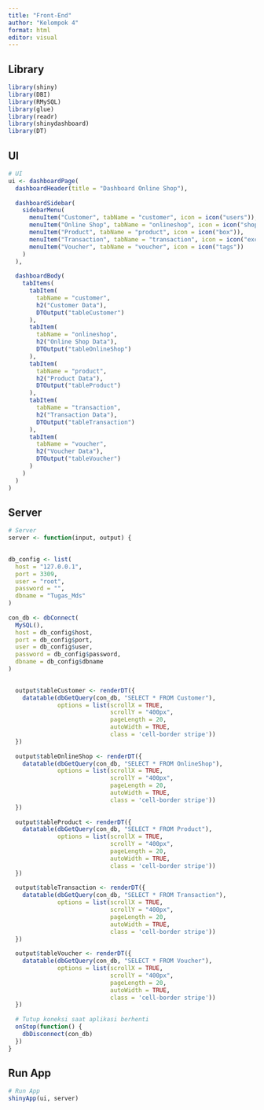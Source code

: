 ---
title: "Front-End"
author: "Kelompok 4"
format: html
editor: visual
---

## Library 

```{r}
library(shiny)
library(DBI)
library(RMySQL)
library(glue)
library(readr)
library(shinydashboard)
library(DT)
```
## UI

```{r}
# UI
ui <- dashboardPage(
  dashboardHeader(title = "Dashboard Online Shop"),
  
  dashboardSidebar(
    sidebarMenu(
      menuItem("Customer", tabName = "customer", icon = icon("users")),
      menuItem("Online Shop", tabName = "onlineshop", icon = icon("shopping-cart")),
      menuItem("Product", tabName = "product", icon = icon("box")),
      menuItem("Transaction", tabName = "transaction", icon = icon("exchange-alt")),
      menuItem("Voucher", tabName = "voucher", icon = icon("tags"))
    )
  ),
  
  dashboardBody(
    tabItems(
      tabItem(
        tabName = "customer",
        h2("Customer Data"),
        DTOutput("tableCustomer")
      ),
      tabItem(
        tabName = "onlineshop",
        h2("Online Shop Data"),
        DTOutput("tableOnlineShop")
      ),
      tabItem(
        tabName = "product",
        h2("Product Data"),
        DTOutput("tableProduct")
      ),
      tabItem(
        tabName = "transaction",
        h2("Transaction Data"),
        DTOutput("tableTransaction")
      ),
      tabItem(
        tabName = "voucher",
        h2("Voucher Data"),
        DTOutput("tableVoucher")
      )
    )
  )
)

```

## Server

```{r}
# Server
server <- function(input, output) {
  

db_config <- list(
  host = "127.0.0.1",
  port = 3309,
  user = "root",
  password = "",
  dbname = "Tugas_Mds"
)
  
con_db <- dbConnect(
  MySQL(),
  host = db_config$host,
  port = db_config$port,
  user = db_config$user,
  password = db_config$password,
  dbname = db_config$dbname
)
  

  output$tableCustomer <- renderDT({
    datatable(dbGetQuery(con_db, "SELECT * FROM Customer"),
              options = list(scrollX = TRUE, 
                             scrollY = "400px",
                             pageLength = 20, 
                             autoWidth = TRUE, 
                             class = 'cell-border stripe'))
  })
  
  output$tableOnlineShop <- renderDT({
    datatable(dbGetQuery(con_db, "SELECT * FROM OnlineShop"),
              options = list(scrollX = TRUE, 
                             scrollY = "400px",
                             pageLength = 20, 
                             autoWidth = TRUE, 
                             class = 'cell-border stripe'))
  })
  
  output$tableProduct <- renderDT({
    datatable(dbGetQuery(con_db, "SELECT * FROM Product"),
              options = list(scrollX = TRUE, 
                             scrollY = "400px",
                             pageLength = 20, 
                             autoWidth = TRUE, 
                             class = 'cell-border stripe'))
  })
  
  output$tableTransaction <- renderDT({
    datatable(dbGetQuery(con_db, "SELECT * FROM Transaction"),
              options = list(scrollX = TRUE, 
                             scrollY = "400px",
                             pageLength = 20, 
                             autoWidth = TRUE, 
                             class = 'cell-border stripe'))
  })
  
  output$tableVoucher <- renderDT({
    datatable(dbGetQuery(con_db, "SELECT * FROM Voucher"),
              options = list(scrollX = TRUE, 
                             scrollY = "400px",
                             pageLength = 20, 
                             autoWidth = TRUE, 
                             class = 'cell-border stripe'))
  })
  
  # Tutup koneksi saat aplikasi berhenti
  onStop(function() {
    dbDisconnect(con_db)
  })
}

```

## Run App

```{r}
# Run App
shinyApp(ui, server)
```

